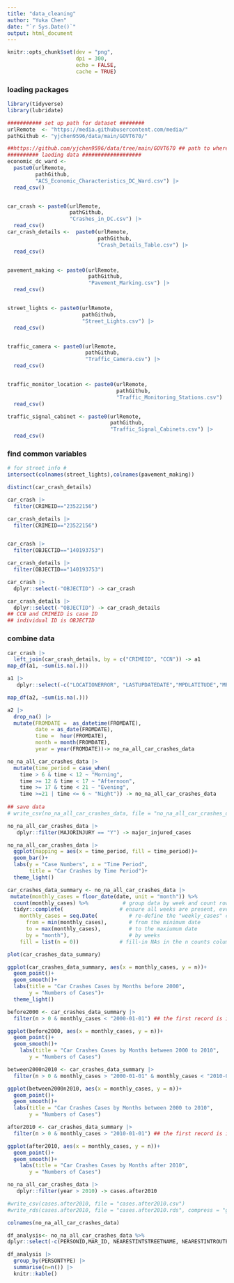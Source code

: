 ```yaml
---
title: "data_cleaning"
author: "Yuka Chen"
date: "`r Sys.Date()`"
output: html_document
---
```


```r
knitr::opts_chunk$set(dev = "png",
                      dpi = 300,
                      echo = FALSE,
                      cache = TRUE)
```
### loading packages 
```r
library(tidyverse)
library(lubridate)
```


```r
########### set up path for dataset ########
urlRemote  <- "https://media.githubusercontent.com/media/"
pathGithub <- "yjchen9596/data/main/GOVT670/" 

##https://github.com/yjchen9596/data/tree/main/GOVT670 ## path to where I store the data
########## laoding data ###################
economic_dc_ward <- 
  paste0(urlRemote,
         pathGithub, 
         "ACS_Economic_Characteristics_DC_Ward.csv") |> 
  read_csv()


car_crash <- paste0(urlRemote,
                    pathGithub,
                    "Crashes_in_DC.csv") |> 
  read_csv()
car_crash_details <-  paste0(urlRemote, 
                             pathGithub, 
                             "Crash_Details_Table.csv") |> 
  read_csv()


pavement_making <- paste0(urlRemote,
                          pathGithub,
                          "Pavement_Marking.csv") |> 
  read_csv()


street_lights <- paste0(urlRemote,
                        pathGithub,
                        "Street_Lights.csv") |> 
  read_csv()


traffic_camera <- paste0(urlRemote,
                         pathGithub,
                         "Traffic_Camera.csv") |> 
  read_csv()


traffic_monitor_location <- paste0(urlRemote,
                                   pathGithub,
                                   "Traffic_Monitoring_Stations.csv") |> 
  read_csv()

traffic_signal_cabinet <- paste0(urlRemote,
                                 pathGithub,
                                 "Traffic_Signal_Cabinets.csv") |> 
  read_csv()
```

### find common variables
```r
# for street info #
intersect(colnames(street_lights),colnames(pavement_making))
```


```r

distinct(car_crash_details)

car_crash |> 
  filter(CRIMEID=="23522156")

car_crash_details |> 
  filter(CRIMEID=="23522156")


car_crash |> 
  filter(OBJECTID=="140193753")

car_crash_details |> 
  filter(OBJECTID=="140193753")

car_crash |> 
  dplyr::select(-"OBJECTID") -> car_crash

car_crash_details |> 
  dplyr::select(-"OBJECTID") -> car_crash_details
## CCN and CRIMEID is case ID
## individual ID is OBJECTID
```


### combine data
```r
car_crash |> 
  left_join(car_crash_details, by = c("CRIMEID", "CCN")) -> a1
map_df(a1, ~sum(is.na(.)))

```


```r
a1 |> 
   dplyr::select(-c("LOCATIONERROR", "LASTUPDATEDATE","MPDLATITUDE","MPDLONGITUDE","STREETSEGID", "TODATE","EVENTID","MAR_ADDRESS", "ROADWAYSEGID", "MPDGEOX","MPDGEOY")) -> a2

map_df(a2, ~sum(is.na(.)))
```


```r
a2 |> 
  drop_na() |> 
  mutate(FROMDATE =  as_datetime(FROMDATE),
         date = as_date(FROMDATE),
         time =  hour(FROMDATE),
         month = month(FROMDATE),
         year = year(FROMDATE))-> no_na_all_car_crashes_data

no_na_all_car_crashes_data |> 
  mutate(time_period = case_when(
    time > 6 & time < 12 ~ "Morning",
    time >= 12 & time < 17 ~ "Afternoon",
    time >= 17 & time < 21 ~ "Evening",
    time >=21 | time <= 6 ~ "Night")) -> no_na_all_car_crashes_data
  
## save data
# write_csv(no_na_all_car_crashes_data, file = "no_na_all_car_crashes_data.csv")
```

```r
no_na_all_car_crashes_data |> 
   dplyr::filter(MAJORINJURY == "Y") -> major_injured_cases
```

```r
no_na_all_car_crashes_data |> 
  ggplot(mapping = aes(x = time_period, fill = time_period))+
  geom_bar()+
  labs(y = "Case Numbers", x = "Time Period",
       title = "Car Crashes by Time Period")+
  theme_light()
```


```r
car_crashes_data_summary <- no_na_all_car_crashes_data |> 
 mutate(monthly_cases = floor_date(date, unit = "month")) %>%            
  count(monthly_cases) %>%           # group data by week and count rows per group (creates column 'n')
  tidyr::complete(                  # ensure all weeks are present, even those with no cases reported
    monthly_cases = seq.Date(          # re-define the "weekly_cases" column as a complete sequence,
      from = min(monthly_cases),       # from the minimum date
      to = max(monthly_cases),         # to the maxiumum date
      by = "month"),                   # by weeks
    fill = list(n = 0))             # fill-in NAs in the n counts column with 0

```

```r
plot(car_crashes_data_summary)

ggplot(car_crashes_data_summary, aes(x = monthly_cases, y = n))+
  geom_point()+
  geom_smooth()+
  labs(title = "Car Crashes Cases by Months before 2000",
       y = "Numbers of Cases")+
  theme_light()
```


```r
before2000 <- car_crashes_data_summary |> 
  filter(n > 0 & monthly_cases < "2000-01-01") ## the first record is in 1900

ggplot(before2000, aes(x = monthly_cases, y = n))+
  geom_point()+
  geom_smooth()+
    labs(title = "Car Crashes Cases by Months between 2000 to 2010",
       y = "Numbers of Cases")
```

```r
between2000n2010 <- car_crashes_data_summary |> 
  filter(n > 0 & monthly_cases > "2000-01-01" & monthly_cases < "2010-01-01") ## the first record is in 1900

ggplot(between2000n2010, aes(x = monthly_cases, y = n))+
  geom_point()+
  geom_smooth()+
  labs(title = "Car Crashes Cases by Months between 2000 to 2010",
       y = "Numbers of Cases")
```


```r
after2010 <- car_crashes_data_summary |> 
  filter(n > 0 & monthly_cases > "2010-01-01") ## the first record is in 1900

ggplot(after2010, aes(x = monthly_cases, y = n))+
  geom_point()+
  geom_smooth()+
    labs(title = "Car Crashes Cases by Months after 2010",
       y = "Numbers of Cases")
```

```r

no_na_all_car_crashes_data |> 
   dplyr::filter(year > 2010) -> cases.after2010

#write_csv(cases.after2010, file = "cases.after2010.csv")
#write_rds(cases.after2010, file = "cases.after2010.rds", compress = "gz")
```



```r
colnames(no_na_all_car_crashes_data)
```


```r
df_analysis<- no_na_all_car_crashes_data %>%
dplyr::select(-c(PERSONID,MAR_ID, NEARESTINTSTREETNAME, NEARESTINTROUTEID, YCOORD, XCOORD, LONGITUDE,LATITUDE, ADDRESS, FROMDATE, REPORTDATE, X, Y, CCN,  MEASURE,OFFSET,VEHICLEID, date, time, year, CRIMEID, ROUTEID, INTAPPROACHDIRECTION, INVEHICLETYPE, LICENSEPLATESTATE  ))
```

```r
df_analysis |> 
  group_by(PERSONTYPE) |> 
  summarise(n=n()) |> 
  knitr::kable()
```

